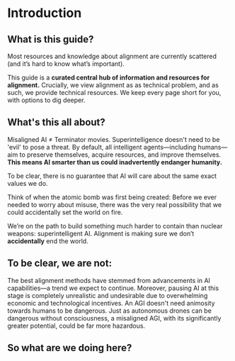 
# Introduction

## What is this guide?

Most resources and knowledge about alignment are currently scattered (and it’s hard to know what’s important).

This guide is a <b>curated central hub of information and resources for alignment.</b> Crucially, we view alignment as as technical problem, and as such, we provide technical resources. We keep every page short for you, with options to dig deeper.

## What's this all about?

Misaligned AI ≠ Terminator movies. Superintelligence doesn't need to be 'evil' to pose a threat. By default, all intelligent agents—including
humans—aim to preserve themselves, acquire resources, and improve themselves. <b>This means AI smarter than us could inadvertently endanger humanity.</b>

To be clear, there is <span className='font-bold'>no guarantee</span> that AI will care about the same exact values we do.

Think of when the atomic bomb was first being created: Before we ever needed to worry about misuse, there was the very real possibility that we could accidentally set the world on fire.

We’re on the path to build something much harder to contain than nuclear weapons: superintelligent AI. Alignment is making sure we don’t <b>accidentally</b> end the world.

## To be clear, we are not:

<div className='space-y-10'>
<FalseCard title='We do NOT advocate for slowing or pausing AI capabilities research.'>
    The best alignment methods have stemmed from advancements in AI capabilities—a trend we expect to continue. Moreover, pausing AI at this stage is completely unrealistic and undesirable due to overwhelming economic and
    technological incentives.
</FalseCard>

<FalseCard title='We are NOT suggesting that a misaligned AGI must possess consciousness or even seem as intelligent as a cat or dog.'>
    An AGI doesn't need animosity towards humans to be dangerous. Just as autonomous drones can be dangerous without consciousness, a misaligned AGI, with its significantly greater potential, could be far more
    hazardous.
</FalseCard>
</div>

## So what are we doing here?

<Values />
